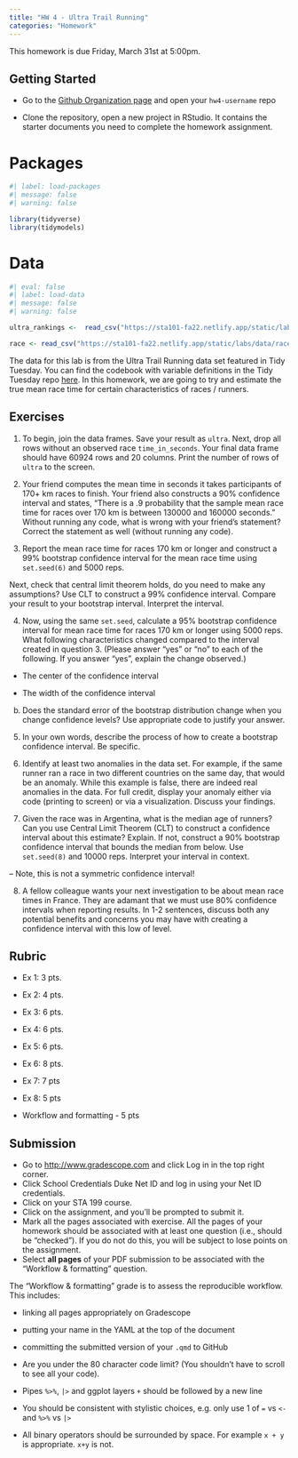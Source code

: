 ```yaml
---
title: "HW 4 - Ultra Trail Running"
categories: "Homework"
---
```


::: callout-important
This homework is due Friday, March 31st at 5:00pm.
:::

## Getting Started

-   Go to the [Github Organization page](https://github.com/sta199-sp23-2) and open your `hw4-username` repo

-   Clone the repository, open a new project in RStudio.
    It contains the starter documents you need to complete the homework assignment.

# Packages

```r
#| label: load-packages
#| message: false
#| warning: false

library(tidyverse)
library(tidymodels)
```

# Data

```r
#| eval: false
#| label: load-data
#| message: false
#| warning: false

ultra_rankings <-  read_csv("https://sta101-fa22.netlify.app/static/labs/data/ultra_rankings.csv")

race <- read_csv("https://sta101-fa22.netlify.app/static/labs/data/race.csv")

```

The data for this lab is from the Ultra Trail Running data set featured in Tidy Tuesday.
You can find the codebook with variable definitions in the Tidy Tuesday repo [here](https://github.com/rfordatascience/tidytuesday/blob/master/data/2021/2021-10-26/readme.md).
In this homework, we are going to try and estimate the true mean race time for certain characteristics of races / runners.

## Exercises

1.  To begin, join the data frames.
    Save your result as `ultra`.
    Next, drop all rows without an observed race `time_in_seconds`.
    Your final data frame should have 60924 rows and 20 columns.
    Print the number of rows of `ultra` to the screen.

2.  Your friend computes the mean time in seconds it takes participants of 170+ km races to finish.
    Your friend also constructs a 90% confidence interval and states, "There is a .9 probability that the sample mean race time for races over 170 km is between 130000 and 160000 seconds." Without running any code, what is wrong with your friend's statement? Correct the statement as well (without running any code).

3.  Report the mean race time for races 170 km or longer and construct a 99% bootstrap confidence interval for the mean race time using `set.seed(6)` and 5000 reps. 

Next, check that central limit theorem holds, do you need to make any assumptions? Use CLT to construct a 99% confidence interval. Compare your result to your bootstrap interval. Interpret the interval.

4.  Now, using the same `set.seed`, calculate a 95% bootstrap confidence interval for mean race time for races 170 km or longer using 5000 reps. What following characteristics changed compared to the interval created in question 3.
    (Please answer "yes" or "no" to each of the following. If you answer "yes", explain the change observed.)

-   The center of the confidence interval

-   The width of the confidence interval

b.  Does the standard error of the bootstrap distribution change when you change confidence levels? Use appropriate code to justify your answer.

5.  In your own words, describe the process of how to create a bootstrap confidence interval. Be specific.

6.  Identify at least two anomalies in the data set. For example, if the same runner ran a race in two different countries on the same day, that would be an anomaly. While this example is false, there are indeed real anomalies in the data. For full credit, display your anomaly either via code (printing to screen) or via a visualization. Discuss your findings.

7.  Given the race was in Argentina, what is the median age of runners? Can you use Central Limit Theorem (CLT) to construct a confidence interval about this estimate? Explain. If not, construct a 90% bootstrap confidence interval that bounds the median from below. Use `set.seed(8)` and 10000 reps. Interpret your interval in context.

-- Note, this is not a symmetric confidence interval!

8.  A fellow colleague wants your next investigation to be about mean race times in France. They are adamant that we must use 80% confidence intervals when reporting results. In 1-2 sentences, discuss both any potential benefits and concerns you may have with creating a confidence interval with this low of level.

## Rubric

-   Ex 1: 3 pts.

-   Ex 2: 4 pts.

-   Ex 3: 6 pts.

-   Ex 4: 6 pts.

-   Ex 5: 6 pts.

-   Ex 6: 8 pts.

-   Ex 7: 7 pts

-   Ex 8: 5 pts

-   Workflow and formatting - 5 pts

## Submission

-   Go to <http://www.gradescope.com> and click Log in in the top right corner.
-   Click School Credentials Duke Net ID and log in using your Net ID credentials.
-   Click on your STA 199 course.
-   Click on the assignment, and you'll be prompted to submit it.
-   Mark all the pages associated with exercise. All the pages of your homework should be associated with at least one question (i.e., should be "checked"). If you do not do this, you will be subject to lose points on the assignment.
-   Select **all pages** of your PDF submission to be associated with the "Workflow & formatting" question.

::: callout-note
The "Workflow & formatting" grade is to assess the reproducible workflow.
This includes:

-   linking all pages appropriately on Gradescope

-   putting your name in the YAML at the top of the document

-   committing the submitted version of your `.qmd` to GitHub

-   Are you under the 80 character code limit?
    (You shouldn't have to scroll to see all your code).

-   Pipes `%>%`, `|>` and ggplot layers `+` should be followed by a new line

-   You should be consistent with stylistic choices, e.g. only use 1 of `=` vs `<-` and `%>%` vs `|>`

-   All binary operators should be surrounded by space.
    For example `x + y` is appropriate.
    `x+y` is not.
:::

